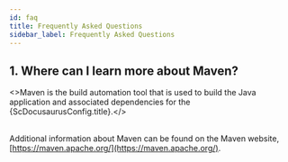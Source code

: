 ```yaml
---
id: faq
title: Frequently Asked Questions
sidebar_label: Frequently Asked Questions
---
```



## 1. Where can I learn more about Maven?

<>Maven is the build automation tool that is used to build the Java application and associated
dependencies for the {ScDocusaurusConfig.title}.</><br/><br/>

Additional information about Maven can be found on the Maven website,
[https://maven.apache.org/](https://maven.apache.org/).